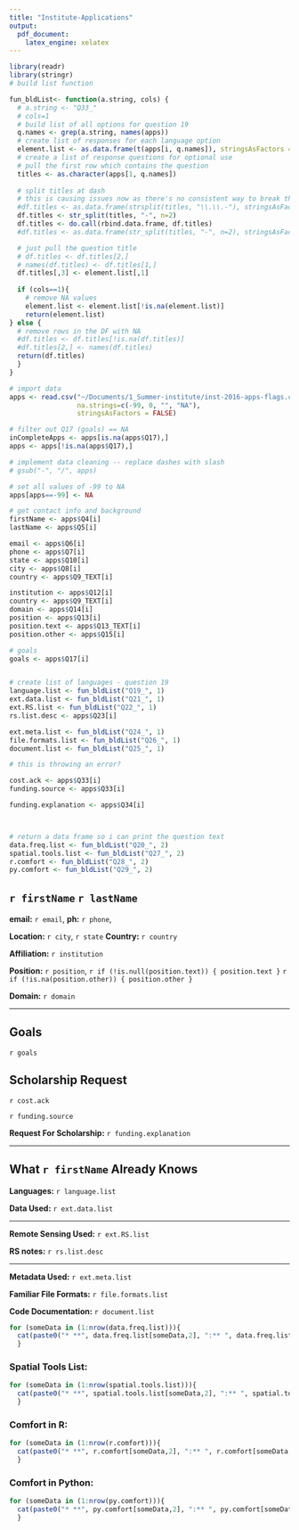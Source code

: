 ```yaml
---
title: "Institute-Applications"
output:
  pdf_document:
    latex_engine: xelatex
---
```



```r

library(readr)
library(stringr)
# build list function

fun_bldList<- function(a.string, cols) {
  # a.string <- "Q33_"
  # cols=1
  # build list of all options for question 19
  q.names <- grep(a.string, names(apps))
  # create list of responses for each language option
  element.list <- as.data.frame(t(apps[i, q.names]), stringsAsFactors = FALSE)
  # create a list of response questions for optional use
  # pull the first row which contains the question
  titles <- as.character(apps[1, q.names])
  
  # split titles at dash
  # this is causing issues now as there's no consistent way to break this up.
  #df.titles <- as.data.frame(strsplit(titles, "\\.\\.-"), stringsAsFactors = FALSE)
  df.titles <- str_split(titles, "-", n=2)
  df.titles <- do.call(rbind.data.frame, df.titles)
  #df.titles <- as.data.frame(str_split(titles, "-", n=2), stringsAsFactors = FALSE)

  # just pull the question title 
  # df.titles <- df.titles[2,]
  # names(df.titles) <- df.titles[1,]
  df.titles[,3] <- element.list[,1]
  
  if (cols==1){
    # remove NA values
    element.list <- element.list[!is.na(element.list)]
    return(element.list)
} else {
  # remove rows in the DF with NA
  #df.titles <- df.titles[!is.na(df.titles)]
  #df.titles[2,] <- names(df.titles)
  return(df.titles)
  }
}

```

```r

# import data
apps <- read.csv("~/Documents/1_Summer-institute/inst-2016-apps-flags.csv", 
                 na.strings=c(-99, 0, "", "NA"),
                 stringsAsFactors = FALSE)

# filter out Q17 (goals) == NA
inCompleteApps <- apps[is.na(apps$Q17),]
apps <- apps[!is.na(apps$Q17),]

```

```r
# implement data cleaning -- replace dashes with slash
# gsub("-", "/", apps)

# set all values of -99 to NA
apps[apps==-99] <- NA

# get contact info and background
firstName <- apps$Q4[i]
lastName <- apps$Q5[i]

email <- apps$Q6[i]
phone <- apps$Q7[i]
state <- apps$Q10[i]
city <- apps$Q8[i]
country <- apps$Q9_TEXT[i]

institution <- apps$Q12[i]
country <- apps$Q9_TEXT[i]
domain <- apps$Q14[i]
position <- apps$Q13[i]
position.text <- apps$Q13_TEXT[i]
position.other <- apps$Q15[i]

# goals
goals <- apps$Q17[i]


# create list of languages - question 19
language.list <- fun_bldList("Q19_", 1)
ext.data.list <- fun_bldList("Q21_", 1)
ext.RS.list <- fun_bldList("Q22_", 1)
rs.list.desc <- apps$Q23[i]

ext.meta.list <- fun_bldList("Q24_", 1)
file.formats.list <- fun_bldList("Q26_", 1)
document.list <- fun_bldList("Q25_", 1)

# this is throwing an error?

cost.ack <- apps$Q33[i]
funding.source <- apps$Q33[i]

funding.explanation <- apps$Q34[i]



# return a data frame so i can print the question text
data.freq.list <- fun_bldList("Q20_", 2)
spatial.tools.list <- fun_bldList("Q27_", 2)
r.comfort <- fun_bldList("Q28_", 2)
py.comfort <- fun_bldList("Q29_", 2)


```
 
## `r firstName` `r lastName`

**email:**  `r email`, **ph:**  `r phone`,

**Location:** `r city`, `r state`
**Country:** `r country`
 
**Affiliation:** `r institution`

**Position:** `r position`, `r if (!is.null(position.text)) { position.text }`
`r if (!is.na(position.other)) { position.other }`

**Domain:** `r domain`
 
****
## Goals

`r goals`
 
## Scholarship Request

`r cost.ack`

`r funding.source`

**Request For Scholarship:** `r funding.explanation`

**** 

## What `r firstName` Already Knows 

**Languages:** `r language.list` 

**Data Used:** `r ext.data.list` 

***

**Remote Sensing Used:** `r ext.RS.list`

**RS notes:** `r rs.list.desc`

***

**Metadata Used:** `r ext.meta.list`

**Familiar File Formats:** `r file.formats.list`

**Code Documentation:** `r document.list`



```r
for (someData in (1:nrow(data.freq.list))){ 
  cat(paste0("* **", data.freq.list[someData,2], ":** ", data.freq.list[someData,3], "\n"))
  }


```

### Spatial Tools List:


```r
for (someData in (1:nrow(spatial.tools.list))){ 
  cat(paste0("* **", spatial.tools.list[someData,2], ":** ", spatial.tools.list[someData,3], "\n"))
  }
```

### Comfort in R:


```r
for (someData in (1:nrow(r.comfort))){ 
  cat(paste0("* **", r.comfort[someData,2], ":** ", r.comfort[someData,3], "\n"))
  }
```


### Comfort in Python:


```r
for (someData in (1:nrow(py.comfort))){ 
  cat(paste0("* **", py.comfort[someData,2], ":** ", py.comfort[someData,3], "\n"))
  }
```




